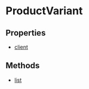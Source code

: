 
# ProductVariant

## Properties

- [client](../../ProductVariant/properties/js_sdk.admin.ProductVariant.client/page.mdx)

## Methods

- [list](../../ProductVariant/methods/js_sdk.admin.ProductVariant.list/page.mdx)
